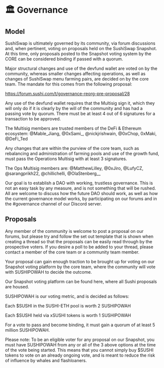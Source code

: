 # 🏛️ Governance

## Model

SushiSwap is ultimately governed by its community, via forum discussions and, when pertinent, voting on proposals held on the SushiSwap Snapshot. At this time, only proposals posted to the Snapshot voting system by the CORE can be considered binding if passed with a quorum.

Major structural changes and use of the devfund wallet are voted on by the community, whereas smaller changes affecting operations, as well as changes of SushiSwap menu farming pairs, are decided on by the core team. The mandate for this comes from the following proposal:

https://forum.sushi.com/t/governance-reorg-pre-proposal/28

Any use of the devfund wallet requires that the Multisig sign it, which they will only do if it is clearly by the will of the community and has had a passing vote by quorum. There must be at least 4 out of 6 signatures for a transaction to be approved.

The Multisig members are trusted members of the DeFi & Ethereum ecosystem: @Mable_Jiang, @0xSami_, @nickjrishwain, @0xChop, 0xMaki, @DeFi_Ted

Any changes that are within the purview of the core team, such as rebalancing and administration of farming pools and use of the growth fund, must pass the Operations Multisig with at least 3 signatures.

The Ops Multisig members are: @MatthewLilley, @0xJiro, @LufyCZ, @sarangprikh22, @chillichelli, @OlaStenberg__

Our goal is to establish a DAO with working, trustless governance. This is not an easy task by any measure, and is not something that will be rushed. All are welcome to discuss how the future DAO should work, as well as how the current governance model works, by participating on our forums and in the #governance channel of our Discord server.

## Proposals

Any member of the community is welcome to post a proposal on our forums, but please try and follow the set out template that is shown when creating a thread so that the proposals can be easily read through by the prospective voters. If you desire a poll to be added to your thread, please contact a member of the core team or a community team member.

Your proposal can gain enough traction to be brought up for voting on our Snapshot voting platform by the core team, where the community will vote with SUSHIPOWAH to decide the outcome.

Our Snapshot voting platform can be found here, where all Sushi proposals are housed.

SUSHIPOWAH is our voting metric, and is decided as follows:

Each $SUSHI in the SUSHI-ETH pool is worth 2 SUSHIPOWAH

Each $SUSHI held via xSUSHI tokens is worth 1 SUSHIPOWAH

For a vote to pass and become binding, it must gain a quorum of at least 5 million SUSHIPOWAH.

Please note: To be an eligible voter for any proposal on our Snapshot, you must have SUSHIPOWAH from any or all of the 3 above options at the time of the vote being started. This means that you cannot simply buy $SUSHI tokens to vote on an already ongoing vote, and is meant to reduce the risk of influence by whales and flashloaners.